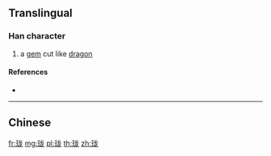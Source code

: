 {{also|瓏}}
==Translingual==

===Han character===
{{Han char|rn=96|rad=玉|as=05|sn=9|four=1311|canj=MGIKP|ids=⿰𤣩龙}}

# a [[gem]] cut like [[dragon]]

====References====
* {{Han ref|kx=0730.081|hdz=21106.010|uh=73D1|ud=29649}}

----

==Chinese==
{{zh-see|瓏}}

[[fr:珑]]
[[mg:珑]]
[[pl:珑]]
[[th:珑]]
[[zh:珑]]